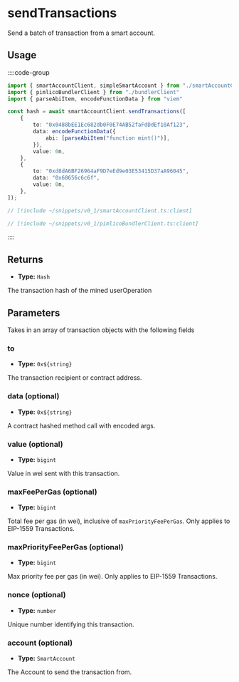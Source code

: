 
<VersionWarning version="0.1" />

# sendTransactions

Send a batch of transaction from a smart account.

## Usage

::::code-group

```ts [example.ts]
import { smartAccountClient, simpleSmartAccount } from "./smartAccountClient"
import { pimlicoBundlerClient } from "./bundlerClient"
import { parseAbiItem, encodeFunctionData } from "viem"

const hash = await smartAccountClient.sendTransactions([
    {
        to: "0x0488bEE1Ec682db0F0E74AB52faFdDdEf10Af123",
        data: encodeFunctionData({
            abi: [parseAbiItem("function mint()")],
        }),
        value: 0n,
    },
    {
        to: "0xd8dA6BF26964aF9D7eEd9e03E53415D37aA96045",
        data: "0x68656c6c6f",
        value: 0n,
    },
]);
```

```ts [smartAccountClient.ts]
// [!include ~/snippets/v0_1/smartAccountClient.ts:client]
```

```ts [bundlerClient.ts]
// [!include ~/snippets/v0_1/pimlicoBundlerClient.ts:client]
```

::::

## Returns

- **Type:** `Hash`

The transaction hash of the mined userOperation

## Parameters

Takes in an array of transaction objects with the following fields

### to

- **Type:** `0x${string}`

The transaction recipient or contract address.

### data (optional)

- **Type:** `0x${string}`

A contract hashed method call with encoded args.

### value (optional)

- **Type:** `bigint`

Value in wei sent with this transaction.

### maxFeePerGas (optional)

- **Type:** `bigint`

Total fee per gas (in wei), inclusive of `maxPriorityFeePerGas`. Only applies to EIP-1559 Transactions.

### maxPriorityFeePerGas (optional)

- **Type:** `bigint`

Max priority fee per gas (in wei). Only applies to EIP-1559 Transactions.

### nonce (optional)

- **Type:** `number`

Unique number identifying this transaction.

### account (optional)

- **Type:** `SmartAccount`

The Account to send the transaction from.

